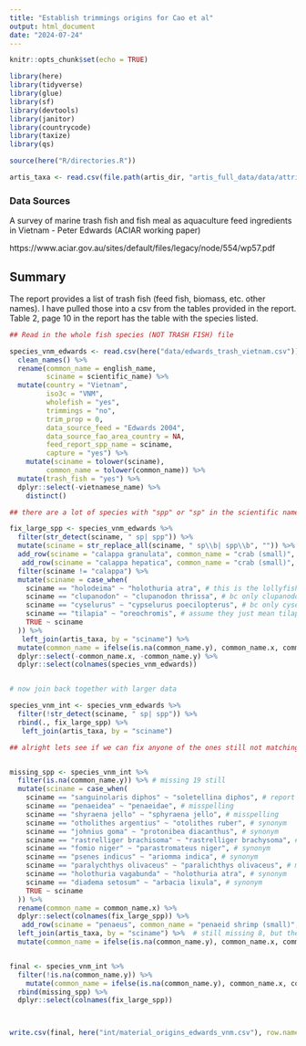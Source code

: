 ```yaml
---
title: "Establish trimmings origins for Cao et al"
output: html_document
date: "2024-07-24"
---
```



```r

knitr::opts_chunk$set(echo = TRUE)

library(here)
library(tidyverse)
library(glue)
library(sf)
library(devtools)
library(janitor)
library(countrycode)
library(taxize)
library(qs)

source(here("R/directories.R"))

artis_taxa <- read.csv(file.path(artis_dir, "artis_full_data/data/attribute tables/sciname.csv")) ## read in attribute table with common names

```

### Data Sources

A survey of marine trash fish and fish meal as aquaculture feed ingredients in Vietnam - Peter Edwards (ACIAR working paper)

https://www.aciar.gov.au/sites/default/files/legacy/node/554/wp57.pdf

## Summary

The report provides a list of trash fish (feed fish, biomass, etc. other names). I have pulled those into a csv from the tables provided in the report. Table 2, page 10 in the report has the table with the species listed. 


```r

## Read in the whole fish species (NOT TRASH FISH) file

species_vnm_edwards <- read.csv(here("data/edwards_trash_vietnam.csv")) %>%
  clean_names() %>%
  rename(common_name = english_name, 
         sciname = scientific_name) %>% 
  mutate(country = "Vietnam",
         iso3c = "VNM", 
         wholefish = "yes",
         trimmings = "no",
         trim_prop = 0,
         data_source_feed = "Edwards 2004",
         data_source_fao_area_country = NA,
         feed_report_spp_name = sciname,
         capture = "yes") %>%
    mutate(sciname = tolower(sciname),
         common_name = tolower(common_name)) %>%
  mutate(trash_fish = "yes") %>%
  dplyr::select(-vietnamese_name) %>%
    distinct() 

## there are a lot of species with "spp" or "sp" in the scientific names. Let's try to fix these to match the ARTIS taxa. Also there are some colloquial names used that I fix here. 

fix_large_spp <- species_vnm_edwards %>%
  filter(str_detect(sciname, " sp| spp")) %>%
  mutate(sciname = str_replace_all(sciname, " sp\\b| spp\\b", "")) %>%
  add_row(sciname = "calappa granulata", common_name = "crab (small)", type = "trashfish", country = "Vietnam", iso3c = "VNM", wholefish = "yes", trimmings = "no", trim_prop = 0, data_source_feed = "Edwards 2004", data_source_fao_area_country = NA, feed_report_spp_name = "Calappa sp", capture = "yes", trash_fish = "yes") %>% 
   add_row(sciname = "calappa hepatica", common_name = "crab (small)", type = "trashfish", country = "Vietnam", iso3c = "VNM", wholefish = "yes", trimmings = "no", trim_prop = 0, data_source_feed = "Edwards 2004", data_source_fao_area_country = NA, feed_report_spp_name = "Calappa sp", capture = "yes", trash_fish = "yes") %>% # add the only calappa species in ARTIS
  filter(sciname != "calappa") %>%
  mutate(sciname = case_when(
    sciname == "holodeima" ~ "holothuria atra", # this is the lollyfish in ARTIS
    sciname == "clupanodon" ~ "clupanodon thrissa", # bc only clupanodon genus in ARTIS
    sciname == "cyselurus" ~ "cypselurus poecilopterus", # bc only cyselurus genus in ARTIS
    sciname == "tilapia" ~ "oreochromis", # assume they just mean tilapia nei
    TRUE ~ sciname
  )) %>%
   left_join(artis_taxa, by = "sciname") %>%
  mutate(common_name = ifelse(is.na(common_name.y), common_name.x, common_name.y)) %>%
  dplyr::select(-common_name.x, -common_name.y) %>%
  dplyr::select(colnames(species_vnm_edwards))


# now join back together with larger data 

species_vnm_int <- species_vnm_edwards %>%
  filter(!str_detect(sciname, " sp| spp")) %>%
  rbind(., fix_large_spp) %>%
   left_join(artis_taxa, by = "sciname") 

## alright lets see if we can fix anyone of the ones still not matching to ARTIS


missing_spp <- species_vnm_int %>%
  filter(is.na(common_name.y)) %>% # missing 19 still 
  mutate(sciname = case_when(
    sciname == "sanguinolaris diphos" ~ "soletellina diphos", # report had wrong sciname for diphos sanguin
    sciname == "penaeidea" ~ "penaeidae", # misspelling
    sciname == "shyraena jello" ~ "sphyraena jello", # misspelling
    sciname == "otholithes argentius" ~ "otolithes ruber", # synonym
    sciname == "johnius goma" ~ "protonibea diacanthus", # synonym
    sciname == "rastrelliger brachisoma" ~ "rastrelliger brachysoma", # synonym
    sciname == "fomio niger" ~ "parastromateus niger", # synonym
    sciname == "psenes indicus" ~ "ariomma indica", # synonym 
    sciname == "paralychthys olivaceus" ~ "paralichthys olivaceus", # misspelling
    sciname == "holothuria vagabunda" ~ "holothuria atra", # synonym
    sciname == "diadema setosum" ~ "arbacia lixula", # synonym
    TRUE ~ sciname
  )) %>%
  rename(common_name = common_name.x) %>% 
  dplyr::select(colnames(fix_large_spp)) %>%
   add_row(sciname = "penaeus", common_name = "penaeid shrimp (small)", type = "trashfish", country = "Vietnam", iso3c = "VNM", wholefish = "yes", trimmings = "no", trim_prop = 0, data_source_feed = "Edwards 2004", data_source_fao_area_country = NA, feed_report_spp_name = "penaeid shrimp (small)", capture = "yes", trash_fish = "yes") %>% ## adding row for penaeus shrimp nei
  left_join(artis_taxa, by = "sciname") %>%  # still missing 8, but they just aren't in ARTIS!
  mutate(common_name = ifelse(is.na(common_name.y), common_name.x, common_name.y))


final <- species_vnm_int %>%
  filter(!is.na(common_name.y)) %>%
    mutate(common_name = ifelse(is.na(common_name.y), common_name.x, common_name.y)) %>%
  rbind(missing_spp) %>%
  dplyr::select(colnames(fix_large_spp))



write.csv(final, here("int/material_origins_edwards_vnm.csv"), row.names = FALSE)

```


